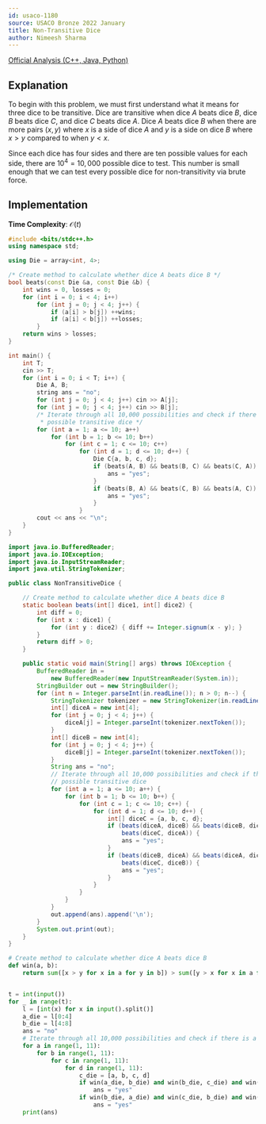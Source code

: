 ```yaml
---
id: usaco-1180
source: USACO Bronze 2022 January
title: Non-Transitive Dice
author: Nimeesh Sharma
---
```


[Official Analysis (C++, Java, Python)](http://www.usaco.org/current/data/sol_prob2_bronze_jan22.html)

## Explanation

To begin with this problem, we must first understand what it means for three dice to be transitive. Dice are transitive when dice $A$ beats dice $B$, dice $B$ beats dice $C$, and dice $C$ beats dice $A$. Dice $A$ beats dice $B$ when there are more pairs $(x, y)$ where $x$ is a side of dice $A$ and $y$ is a side on dice $B$ where $x > y$ compared to when $y < x$.

Since each dice has four sides and there are ten possible values for each side, there are $10^4 = 10,000$ possible dice to test. This number is small enough that we can test every possible dice for non-transitivity via brute force.

## Implementation

**Time Complexity**: $\mathcal{O}(t)$

<LanguageSection>
<CPPSection>

```cpp
#include <bits/stdc++.h>
using namespace std;

using Die = array<int, 4>;

/* Create method to calculate whether dice A beats dice B */
bool beats(const Die &a, const Die &b) {
	int wins = 0, losses = 0;
	for (int i = 0; i < 4; i++)
		for (int j = 0; j < 4; j++) {
			if (a[i] > b[j]) ++wins;
			if (a[i] < b[j]) ++losses;
		}
	return wins > losses;
}

int main() {
	int T;
	cin >> T;
	for (int i = 0; i < T; i++) {
		Die A, B;
		string ans = "no";
		for (int j = 0; j < 4; j++) cin >> A[j];
		for (int j = 0; j < 4; j++) cin >> B[j];
		/* Iterate through all 10,000 possibilities and check if there is a
		 * possible transitive dice */
		for (int a = 1; a <= 10; a++)
			for (int b = 1; b <= 10; b++)
				for (int c = 1; c <= 10; c++)
					for (int d = 1; d <= 10; d++) {
						Die C{a, b, c, d};
						if (beats(A, B) && beats(B, C) && beats(C, A)) {
							ans = "yes";
						}
						if (beats(B, A) && beats(C, B) && beats(A, C)) {
							ans = "yes";
						}
					}
		cout << ans << "\n";
	}
}
```

</CPPSection>
<JavaSection>

```java
import java.io.BufferedReader;
import java.io.IOException;
import java.io.InputStreamReader;
import java.util.StringTokenizer;

public class NonTransitiveDice {

	// Create method to calculate whether dice A beats dice B
	static boolean beats(int[] dice1, int[] dice2) {
		int diff = 0;
		for (int x : dice1) {
			for (int y : dice2) { diff += Integer.signum(x - y); }
		}
		return diff > 0;
	}

	public static void main(String[] args) throws IOException {
		BufferedReader in =
		    new BufferedReader(new InputStreamReader(System.in));
		StringBuilder out = new StringBuilder();
		for (int n = Integer.parseInt(in.readLine()); n > 0; n--) {
			StringTokenizer tokenizer = new StringTokenizer(in.readLine());
			int[] diceA = new int[4];
			for (int j = 0; j < 4; j++) {
				diceA[j] = Integer.parseInt(tokenizer.nextToken());
			}
			int[] diceB = new int[4];
			for (int j = 0; j < 4; j++) {
				diceB[j] = Integer.parseInt(tokenizer.nextToken());
			}
			String ans = "no";
			// Iterate through all 10,000 possibilities and check if there is a
			// possible transitive dice
			for (int a = 1; a <= 10; a++) {
				for (int b = 1; b <= 10; b++) {
					for (int c = 1; c <= 10; c++) {
						for (int d = 1; d <= 10; d++) {
							int[] diceC = {a, b, c, d};
							if (beats(diceA, diceB) && beats(diceB, diceC) &&
							    beats(diceC, diceA)) {
								ans = "yes";
							}
							if (beats(diceB, diceA) && beats(diceA, diceC) &&
							    beats(diceC, diceB)) {
								ans = "yes";
							}
						}
					}
				}
			}
			out.append(ans).append('\n');
		}
		System.out.print(out);
	}
}
```

</JavaSection>
<PySection>

```py
# Create method to calculate whether dice A beats dice B
def win(a, b):
	return sum([x > y for x in a for y in b]) > sum([y > x for x in a for y in b])


t = int(input())
for _ in range(t):
	l = [int(x) for x in input().split()]
	a_die = l[0:4]
	b_die = l[4:8]
	ans = "no"
	# Iterate through all 10,000 possibilities and check if there is a possible transitive dice
	for a in range(1, 11):
		for b in range(1, 11):
			for c in range(1, 11):
				for d in range(1, 11):
					c_die = [a, b, c, d]
					if win(a_die, b_die) and win(b_die, c_die) and win(c_die, a_die):
						ans = "yes"
					if win(b_die, a_die) and win(c_die, b_die) and win(a_die, c_die):
						ans = "yes"
	print(ans)
```

</PySection>
</LanguageSection>
